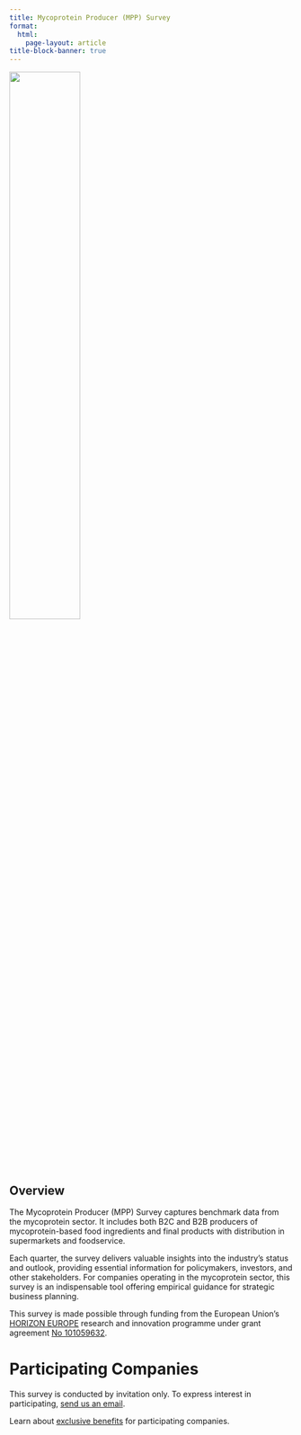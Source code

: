 ```yaml
---
title: Mycoprotein Producer (MPP) Survey
format: 
  html:
    page-layout: article
title-block-banner: true
---
```


:::{.column-body}
![](/assets/images/logos/EN_Co-fundedbytheEU_RGB_POS.png){width=50% fig-align="center"}
:::

::: {.hidden}
# Overview 
:::

The Mycoprotein Producer (MPP) Survey captures benchmark data from the mycoprotein sector. It includes both B2C and B2B producers of mycoprotein-based food ingredients and final products with distribution in supermarkets and foodservice.

Each quarter, the survey delivers valuable insights into the industry’s status and outlook, providing essential information for policymakers, investors, and other stakeholders. For companies operating in the mycoprotein sector, this survey is an indispensable tool offering empirical guidance for strategic business planning.

This survey is made possible through funding from the European Union's [HORIZON EUROPE](https://research-and-innovation.ec.europa.eu/funding/funding-opportunities/funding-programmes-and-open-calls/horizon-europe_en) research and innovation programme under grant agreement [No 101059632](https://ec.europa.eu/info/funding-tenders/opportunities/portal/screen/opportunities/projects-details/43108390/101059632/HORIZON).

# Participating Companies

This survey is conducted by invitation only. To express interest in participating, [send us an email](mailto:research@bridge2food.com).

Learn about [exclusive benefits](/surveys/#participating-companies) for participating companies.

